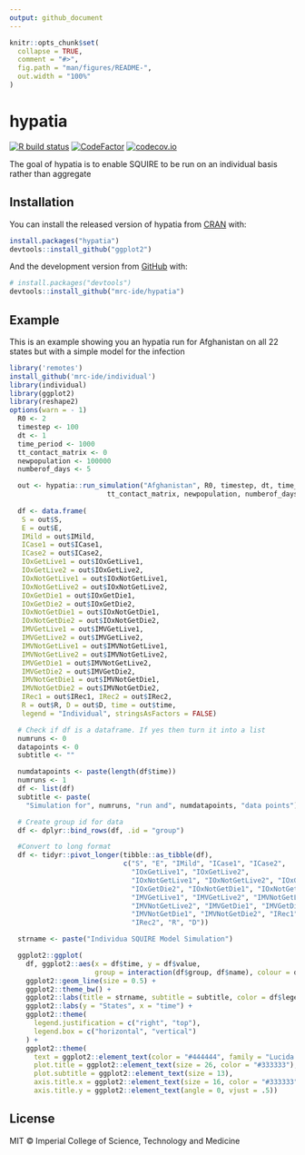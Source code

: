 ```yaml
---
output: github_document
---
```


<!-- README.md is generated from README.Rmd. Please edit that file -->

```r
knitr::opts_chunk$set(
  collapse = TRUE,
  comment = "#>",
  fig.path = "man/figures/README-",
  out.width = "100%"
)
```

# hypatia

<!-- badges: start -->
[![R build status](https://github.com/mrc-ide/hypatia/workflows/R-CMD-check/badge.svg)](https://github.com/mrc-ide/hypatia/actions)
[![CodeFactor](https://www.codefactor.io/repository/github/mrc-ide/hypatia/badge)](https://www.codefactor.io/repository/github/mrc-ide/hypatia)
[![codecov.io](https://codecov.io/github/mrc-ide/hypatia/coverage.svg?branch=main)](https://codecov.io/github/mrc-ide/hypatia?branch=main)
<!-- badges: end -->

The goal of hypatia is to enable SQUIRE to be run on an individual basis rather than aggregate

## Installation

You can install the released version of hypatia from [CRAN](https://CRAN.R-project.org) with:

``` r
install.packages("hypatia")
devtools::install_github("ggplot2")
```

And the development version from [GitHub](https://github.com/) with:

``` r
# install.packages("devtools")
devtools::install_github("mrc-ide/hypatia")
```

## Example
This is an example showing you an hypatia run for Afghanistan on all 22 states but
with a simple model for the infection

```r
library('remotes')
install_github('mrc-ide/individual')
library(individual)
library(ggplot2)
library(reshape2)
options(warn = - 1) 
  R0 <- 2
  timestep <- 100
  dt <- 1
  time_period <- 1000
  tt_contact_matrix <- 0
  newpopulation <- 100000
  numberof_days <- 5

  out <- hypatia::run_simulation("Afghanistan", R0, timestep, dt, time_period,
                        tt_contact_matrix, newpopulation, numberof_days)
  
  df <- data.frame(
   S = out$S,
   E = out$E,
   IMild = out$IMild,
   ICase1 = out$ICase1,
   ICase2 = out$ICase2,
   IOxGetLive1 = out$IOxGetLive1,
   IOxGetLive2 = out$IOxGetLive2,
   IOxNotGetLive1 = out$IOxNotGetLive1,
   IOxNotGetLive2 = out$IOxNotGetLive2,
   IOxGetDie1 = out$IOxGetDie1,
   IOxGetDie2 = out$IOxGetDie2,
   IOxNotGetDie1 = out$IOxNotGetDie1,
   IOxNotGetDie2 = out$IOxNotGetDie2,
   IMVGetLive1 = out$IMVGetLive1,
   IMVGetLive2 = out$IMVGetLive2,
   IMVNotGetLive1 = out$IMVNotGetLive1,
   IMVNotGetLive2 = out$IMVNotGetLive2,
   IMVGetDie1 = out$IMVNotGetLive2,
   IMVGetDie2 = out$IMVGetDie2,
   IMVNotGetDie1 = out$IMVNotGetDie1,
   IMVNotGetDie2 = out$IMVNotGetDie2,
   IRec1 = out$IRec1, IRec2 = out$IRec2,
   R = out$R, D = out$D, time = out$time,
   legend = "Individual", stringsAsFactors = FALSE)

  # Check if df is a dataframe. If yes then turn it into a list
  numruns <- 0
  datapoints <- 0
  subtitle <- ""

  numdatapoints <- paste(length(df$time))
  numruns <- 1
  df <- list(df)
  subtitle <- paste(
    "Simulation for", numruns, "run and", numdatapoints, "data points")

  # Create group id for data
  df <- dplyr::bind_rows(df, .id = "group")

  #Convert to long format
  df <- tidyr::pivot_longer(tibble::as_tibble(df),
                            c("S", "E", "IMild", "ICase1", "ICase2",
                              "IOxGetLive1", "IOxGetLive2",
                              "IOxNotGetLive1", "IOxNotGetLive2", "IOxGetDie1",
                              "IOxGetDie2", "IOxNotGetDie1", "IOxNotGetDie2",
                              "IMVGetLive1", "IMVGetLive2", "IMVNotGetLive1",
                              "IMVNotGetLive2", "IMVGetDie1", "IMVGetDie2",
                              "IMVNotGetDie1", "IMVNotGetDie2", "IRec1",
                              "IRec2", "R", "D"))

  strname <- paste("Individua SQUIRE Model Simulation")

  ggplot2::ggplot(
    df, ggplot2::aes(x = df$time, y = df$value,
                     group = interaction(df$group, df$name), colour = df$name)) +
    ggplot2::geom_line(size = 0.5) +
    ggplot2::theme_bw() +
    ggplot2::labs(title = strname, subtitle = subtitle, color = df$legend) +
    ggplot2::labs(y = "States", x = "time") +
    ggplot2::theme(
      legend.justification = c("right", "top"),
      legend.box = c("horizontal", "vertical")
    ) +
    ggplot2::theme(
      text = ggplot2::element_text(color = "#444444", family = "Lucida Bright"),
      plot.title = ggplot2::element_text(size = 26, color = "#333333"),
      plot.subtitle = ggplot2::element_text(size = 13),
      axis.title.x = ggplot2::element_text(size = 16, color = "#333333"),
      axis.title.y = ggplot2::element_text(angle = 0, vjust = .5))

```

## License

MIT © Imperial College of Science, Technology and Medicine
